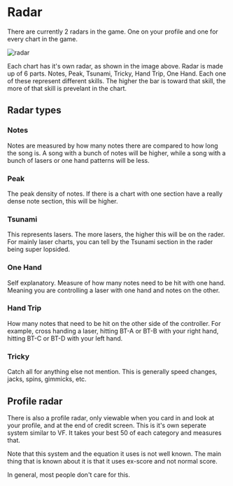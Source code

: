 # Radar
There are currently 2 radars in the game. One on your profile and one for every chart in the game. 

![radar](/copendium/radar/radar.png)

Each chart has it's own radar, as shown in the image above. Radar is made up of
6 parts. Notes, Peak, Tsunami, Tricky, Hand Trip, One Hand. Each one of these
represent different skills. The higher the bar is toward that skill, the more of
that skill is prevelant in the chart.

## Radar types

### Notes
Notes are measured by how many notes there are compared to how long the song is.
A song with a bunch of notes will be higher, while a song with a bunch of lasers
or one hand patterns will be less.

### Peak
The peak density of notes. If there is a chart with one section have a really
dense note section, this will be higher.

### Tsunami
This represents lasers. The more lasers, the higher this will be on the rader.
For mainly laser charts, you can tell by the Tsunami section in the rader being
super lopsided.

### One Hand
Self explanatory. Measure of how many notes need to be hit with one hand.
Meaning you are controlling a laser with one hand and notes on the other.

### Hand Trip
How many notes that need to be hit on the other side of the controller. For
example, cross handing a laser, hitting BT-A or BT-B with your right hand,
hitting BT-C or BT-D with your left hand. 

### Tricky
Catch all for anything else not mention. This is generally speed changes, jacks,
spins, gimmicks, etc.

## Profile radar
There is also a profile radar, only viewable when you card in and look at your
profile, and at the end of credit screen. This is it's own seperate system
similar to VF. It takes your best 50 of each category and measures that.

Note that this system and the equation it uses is not well known. The main
thing that is known about it is that it uses ex-score and not normal score.

In general, most people don't care for this.